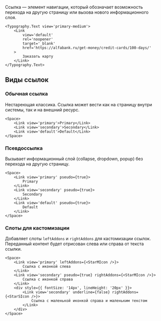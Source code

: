 Ссылка — элемент навигации, который обозначает возможность перехода на другую страницу
или вызова нового информационного слоя.

```tsx live
<Typography.Text view='primary-medium'>
    <Link
        view='default'
        rel='noopener'
        target='_blank'
        href='https://alfabank.ru/get-money/credit-cards/100-days/'
    >
        Заказать карту
    </Link>
</Typography.Text>
```

## Виды ссылок

### Обычная ссылка

Нестареющая классика. Ссылка может вести как на страницу внутри системы, так и на внешний ресурс.

```tsx live
<Space>
    <Link view='primary'>Primary</Link>
    <Link view='secondary'>Secondary</Link>
    <Link view='default'>Default</Link>
</Space>
```

### Псевдоссылка

Вызывает информационный слой (collapse, dropdown, popup) без перехода на другую страницу.

```tsx live
<Space>
    <Link view='primary' pseudo={true}>
        Primary
    </Link>
    <Link view='secondary' pseudo={true}>
        Secondary
    </Link>
    <Link view='default' pseudo={true}>
        Default
    </Link>
</Space>
```

### Слоты для кастомизации

Добавляет слоты `leftAddons` и `rightAddons` для кастомизации ссылок.
Переданный контент будет отрисован слева или справа от текста ссылки.

```tsx live
<Space>
    <Link view='primary' leftAddons={<StarMIcon />}>
        Ссылка с иконкой слева
    </Link>
    <Link view='secondary' pseudo={true} rightAddons={<StarMIcon />}>
        Ссылка с иконкой справа
    </Link>
    <div style={{ fontSize: '14px', lineHeight: '20px' }}>
        <Link view='secondary' underline={false} rightAddons={<StarSIcon />}>
            Ссылка с маленькой иконкой справа и маленьким текстом
        </Link>
    </div>
</Space>
```

